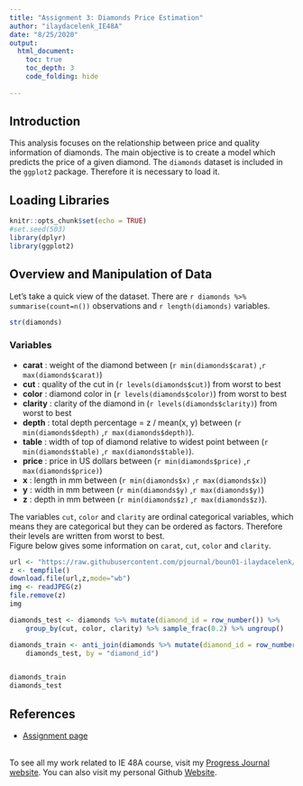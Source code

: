 ```yaml
---
title: "Assignment 3: Diamonds Price Estimation"
author: "ilaydacelenk_IE48A"
date: "8/25/2020"
output: 
  html_document:
    toc: true
    toc_depth: 3
    code_folding: hide
    
---
```


## Introduction
This analysis focuses on the relationship between price and quality information of diamonds. The main objective is to create a model which predicts the price of a given diamond. 
The `diamonds` dataset is included in the `ggplot2` package. Therefore it is necessary to load it. 

## Loading Libraries
```r
knitr::opts_chunk$set(echo = TRUE)
#set.seed(503)
library(dplyr)
library(ggplot2)
```

## Overview and Manipulation of Data
Let's take a quick view of the dataset. There are `r diamonds %>% summarise(count=n())` observations and `r length(diamonds)` variables.

```r
str(diamonds)
```

### Variables

* __carat__ : weight of the diamond between (`r min(diamonds$carat)` ,`r max(diamonds$carat)`)
* __cut__ : quality of the cut in (`r levels(diamonds$cut)`) from worst to best
* __color__ : diamond color in (`r levels(diamonds$color)`) from worst to best
* __clarity__ : clarity of the diamond in (`r levels(diamonds$clarity)`) from worst to best
* __depth__ : total depth percentage = z / mean(x, y) between (`r min(diamonds$depth)` ,`r max(diamonds$depth)`).
* __table__ : width of top of diamond relative to widest point between (`r min(diamonds$table)` ,`r max(diamonds$table)`).
* __price__ : price in US dollars between (`r min(diamonds$price)` ,`r max(diamonds$price)`)
* __x__ : length in mm between (`r min(diamonds$x)` ,`r max(diamonds$x)`)
* __y__ : width in mm between (`r min(diamonds$y)` ,`r max(diamonds$y)`)
* __z__ : depth in mm between (`r min(diamonds$z)` ,`r max(diamonds$z)`).

The variables `cut`, `color` and `clarity` are ordinal categorical variables, which means they are categorical but they can be ordered as factors. Therefore their levels are written from worst to best.
<br> Figure below gives some information on `carat`, `cut`, `color` and `clarity`. 

```r

url <- "https://raw.githubusercontent.com/pjournal/boun01-ilaydacelenk/gh-pages/Assignment3/cut-color-clarity-carat.jpeg"
z <- tempfile()
download.file(url,z,mode="wb")
img <- readJPEG(z)
file.remove(z)
img
```


```r

diamonds_test <- diamonds %>% mutate(diamond_id = row_number()) %>% 
    group_by(cut, color, clarity) %>% sample_frac(0.2) %>% ungroup()

diamonds_train <- anti_join(diamonds %>% mutate(diamond_id = row_number()), 
    diamonds_test, by = "diamond_id")


diamonds_train
diamonds_test
```








## References
- [Assignment page](https://mef-bda503.github.io/archive/fall17/files/assignment_diamonds_data.html)


<br>To see all my work related to IE 48A course, visit my [Progress Journal website](https://pjournal.github.io/boun01-ilaydacelenk/). You can also visit my personal Github [Website](https://ilaydacelenk.github.io/).